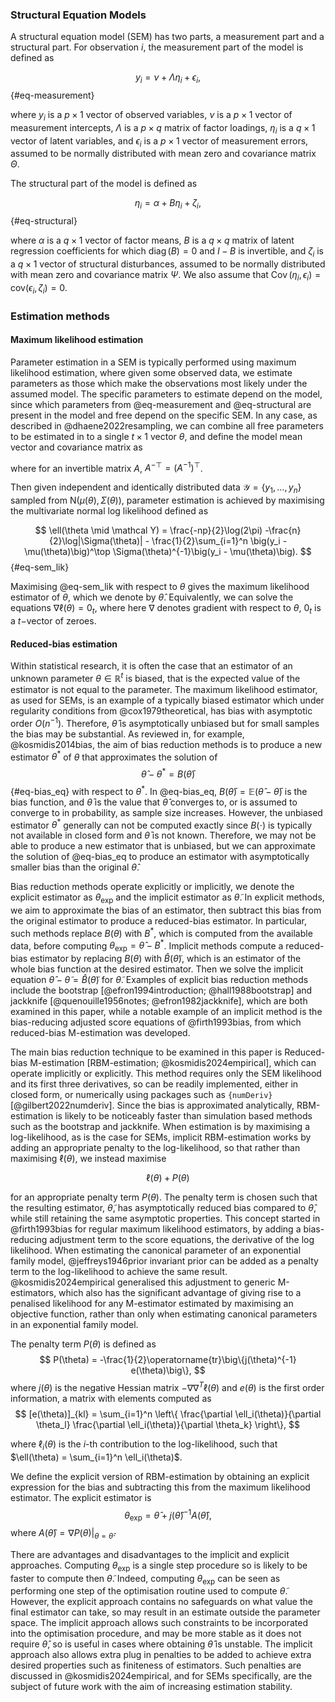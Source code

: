 ### Structural Equation Models

A structural equation model (SEM) has two parts, a measurement part and a structural part. 
For observation $i$, the measurement part of the model is defined as 

$$
y_i = \nu + \Lambda \eta_i + \epsilon_i,
$${#eq-measurement}

where $y_i$ is a $p \times 1$ vector of observed variables, $\nu$ is a $p \times 1$ vector of measurement intercepts, $\Lambda$ is a $p \times q$ matrix of factor loadings, $\eta_i$ is a $q \times 1$ vector of latent variables, and $\epsilon_i$ is a $p \times 1$ vector of measurement errors, assumed to be normally distributed with mean zero and covariance matrix $\Theta$.

The structural part of the model is defined as

$$
\eta_i =\alpha + B \eta_i + \zeta_i,
$$ {#eq-structural}

where $\alpha$ is a $q \times 1$ vector of factor means, $B$ is a $q \times q$ matrix of latent regression coefficients for which $\operatorname{diag}(B) = 0$ and $I-B$ is invertible, and $\zeta_i$ is a $q \times 1$ vector of structural disturbances, assumed to be normally distributed with mean zero and covariance matrix $\Psi$. 
We also assume that $\operatorname{Cov}(\eta_i, \epsilon_i) = \text{cov}(\epsilon_i, \zeta_i) = 0$.

<!-- $$ -->
<!-- \epsilon \sim N(0, \Theta_\epsilon)\\ -->
<!-- \zeta \sim N(0, \Psi)\\ -->
<!-- $$ {#eq-sem} -->

### Estimation methods

#### Maximum likelihood estimation

Parameter estimation in a SEM is typically performed using maximum likelihood estimation, where given some observed data, we estimate parameters as those which make the observations most likely under the assumed model. The specific parameters to estimate depend on the model, since which parameters from @eq-measurement and @eq-structural are present in the model and free depend on the specific SEM. In any case, as described in @dhaene2022resampling, we can combine all free parameters to be estimated in to a single $t \times 1$ vector $\theta$, and define the model mean vector and covariance matrix as

\begin{align}
\mu(\theta) &= \nu + \Lambda (I - B)^{-1} \alpha \\
\Sigma(\theta) &= \Lambda (I - B)^{-1} \Psi (I-B)^{-\top} \Lambda^\top + \Theta,
\end{align}

where for an invertible matrix $A$, $A^{-\top} = (A^{-1})^\top$.

Then given independent and identically distributed data $\mathcal Y = \{y_1, \dots, y_n \}$ sampled from $\text{N}\big(\mu(\theta), \Sigma(\theta)\big)$, parameter estimation is achieved by maximising the multivariate normal log likelihood defined as

$$
\ell(\theta \mid \mathcal Y) = \frac{-np}{2}\log(2\pi) -\frac{n}{2}\log|\Sigma(\theta)| - \frac{1}{2}\sum_{i=1}^n \big(y_i - \mu(\theta)\big)^\top \Sigma(\theta)^{-1}\big(y_i - \mu(\theta)\big).
$${#eq-sem_lik}


Maximising @eq-sem_lik with respect to $\theta$ gives the maximum likelihood estimator of $\theta$, which we denote by $\hat{\theta}$. Equivalently, we can solve the equations $\nabla \ell(\theta) = 0_t$, where here $\nabla$ denotes gradient with respect to $\theta$, $0_t$ is a $t-$vector of zeroes.

#### Reduced-bias estimation

Within statistical research, it is often the case that an estimator of an unknown parameter $\theta \in \mathbb{R}^t$ is biased, that is the expected value of the estimator is not equal to the parameter. The maximum likelihood estimator, as used for SEMs, is an example of a typically biased estimator which under regularity conditions from @cox1979theoretical, has bias with asymptotic order $O(n^{-1})$. Therefore, $\hat{\theta}$ is asymptotically unbiased but for small samples the bias may be substantial. As reviewed in, for example, @kosmidis2014bias, the aim of bias reduction methods is to produce a new estimator $\theta^*$ of $\theta$ that approximates the solution of
$$
\hat{\theta} - \theta^* = B(\bar{\theta})
$$ {#eq-bias_eq}
with respect to $\theta^*$. In @eq-bias_eq, $B(\bar{\theta}) = \mathbb{E}(\hat{\theta} - \bar{\theta})$ is the bias function, and $\bar{\theta}$ is the value that $\hat{\theta}$ converges to, or is assumed to converge to in probability, as sample size increases. However, the unbiased estimator $\theta^*$ generally can not be computed exactly since $B(\cdot)$ is typically not available in closed form and $\bar{\theta}$ is not known. Therefore, we may not be able to produce a new estimator that is unbiased, but we can approximate the solution of @eq-bias_eq to produce an estimator with asymptotically smaller bias than the original $\hat{\theta}$.

Bias reduction methods operate explicitly or implicitly, we denote the explicit estimator as $\theta_{\text{exp}}$ and the implicit estimator as $\tilde{\theta}$. In explicit methods, we aim to approximate the bias of an estimator, then subtract this bias from the original estimator to produce a reduced-bias estimator. In particular, such methods replace $B(\theta)$ with $B^*$, which is computed from the available data, before computing $\theta_{\text{exp}} = \hat{\theta} - B^*$. Implicit methods compute a reduced-bias estimator by replacing $B(\theta)$ with $\hat{B}(\tilde{\theta})$, which is an estimator of the whole bias function at the desired estimator. Then we solve the implicit equation $\hat{\theta} - \tilde{\theta} = \hat{B}(\tilde{\theta})$ for $\tilde{\theta}$. 
Examples of explicit bias reduction methods include the bootstrap [@efron1994introduction; @hall1988bootstrap] and jackknife [@quenouille1956notes; @efron1982jackknife], which are both examined in this paper, while a notable example of an implicit method is the bias-reducing adjusted score equations of @firth1993bias, from which reduced-bias M-estimation was developed.

The main bias reduction technique to be examined in this paper is Reduced-bias M-estimation [RBM-estimation; @kosmidis2024empirical], which can operate implicitly or explicitly. This method requires only the SEM likelihood and its first three derivatives, so can be readily implemented, either in closed form, or numerically using packages such as `{numDeriv}` [@gilbert2022numderiv]. Since the bias is approximated analytically, RBM-estimation is likely to be noticeably faster than simulation based methods such as the bootstrap and jackknife. When estimation is by maximising a log-likelihood, as is the case for SEMs, implicit RBM-estimation works by adding an appropriate penalty to the log-likelihood, so that rather than maximising $\ell(\theta)$, we instead maximise

$$
\ell(\theta) + P(\theta)
$$

for an appropriate penalty term $P(\theta)$. The penalty term is chosen such that the resulting estimator, $\tilde{\theta}$, has asymptotically reduced bias compared to $\hat{\theta}$, while still retaining the same asymptotic properties. This concept started in @firth1993bias for regular maximum likelihood estimators, by adding a bias-reducing adjustment term to the score equations, the derivative of the log likelihood. When estimating the canonical parameter of an exponential family model, @jeffreys1946prior invariant prior can be added as a penalty term to the log-likelihood to achieve the same result. @kosmidis2024empirical generalised this adjustment to generic M-estimators, which also has the significant advantage of giving rise to a penalised likelihood for any M-estimator estimated by maximising an objective function, rather than only when estimating canonical parameters in an exponential family model.

The penalty term $P(\theta)$ is defined as
$$
P(\theta) = -\frac{1}{2}\operatorname{tr}\big\{j(\theta)^{-1} e(\theta)\big\},
$$
where $j(\theta)$ is the negative Hessian matrix $-\nabla \nabla^T \ell(\theta)$ and $e(\theta)$ is the first order information, a matrix with elements computed as 
$$
[e(\theta)]_{kl} = \sum_{i=1}^n \left\{ \frac{\partial \ell_i(\theta)}{\partial \theta_l}  \frac{\partial \ell_i(\theta)}{\partial \theta_k} \right\},
$$

where $\ell_i(\theta)$ is the $i$-th contribution to the log-likelihood, such that $\ell(\theta) = \sum_{i=1}^n \ell_i(\theta)$.

We define the explicit version of RBM-estimation by obtaining an explicit expression for the bias and subtracting this from the maximum likelihood estimator. The explicit estimator is
$$
\theta_{\text{exp}} = \hat{\theta} + j(\hat{\theta})^{-1} A(\hat{\theta}),
$$
where $A(\hat\theta) = \nabla P(\theta)\Big|_{\theta=\hat\theta}$.

There are advantages and disadvantages to the implicit and explicit approaches. Computing $\theta_{\text{exp}}$ is a single step procedure so is likely to be faster to compute then $\tilde{\theta}$. Indeed, computing $\theta_{\text{exp}}$ can be seen as performing one step of the optimisation routine used to compute $\tilde{\theta}$. However, the explicit approach contains no safeguards on what value the final estimator can take, so may result in an estimate outside the parameter space. The implicit approach allows such constraints to be incorporated into the optimisation procedure, and may be more stable as it does not require $\hat{\theta}$, so is useful in cases where obtaining $\hat{\theta}$ is unstable. The implicit approach also allows extra plug in penalties to be added to achieve extra desired properties such as finiteness of estimators. Such penalties are discussed in @kosmidis2024empirical, and for SEMs specifically, are the subject of future work with the aim of increasing estimation stability.
